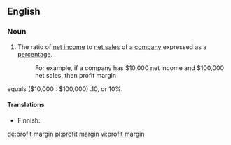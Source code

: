==English==

===Noun===
{{en-noun|sg=[[profit]] [[margin]]}}

# The ratio of [[net income]] to [[net sales]] of a [[company]] expressed as a [[percentage]].
#:For example, if a company has $10,000 net income and $100,000 net sales, then profit margin
equals ($10,000 : $100,000) .10, or 10%.

====Translations====
{{trans-top|ratio of income to sales}}
* Finnish: {{t-|fi|tuottoprosentti}}
{{trans-mid}}
{{trans-bottom}}

[[de:profit margin]]
[[pl:profit margin]]
[[vi:profit margin]]